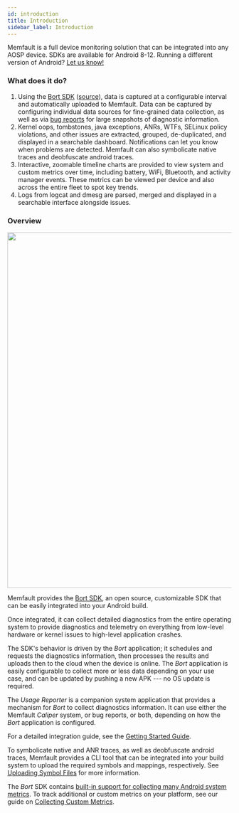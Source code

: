 ```yaml
---
id: introduction
title: Introduction
sidebar_label: Introduction
---
```


Memfault is a full device monitoring solution that can be integrated into any
AOSP device. SDKs are available for Android 8-12. Running a different version of
Android? [Let us know!](mailto:hello@memfault.com)

### What does it do?

1. Using the [Bort SDK](android/android-bort.mdx)
   ([source](https://github.com/memfault/bort)), data is captured at a
   configurable interval and automatically uploaded to Memfault. Data can be
   captured by configuring individual data sources for fine-grained data
   collection, as well as via
   [bug reports](https://developer.android.com/studio/debug/bug-report) for
   large snapshots of diagnostic information.
2. Kernel oops, tombstones, java exceptions, ANRs, WTFs, SELinux policy
   violations, and other issues are extracted, grouped, de-duplicated, and
   displayed in a searchable dashboard. Notifications can let you know when
   problems are detected. Memfault can also symbolicate native traces and
   deobfuscate android traces.
3. Interactive, zoomable timeline charts are provided to view system and custom
   metrics over time, including battery, WiFi, Bluetooth, and activity manager
   events. These metrics can be viewed per device and also across the entire
   fleet to spot key trends.
4. Logs from logcat and dmesg are parsed, merged and displayed in a searchable
   interface alongside issues.

### Overview

<p align="center">
  <img width="800" src="/binary-assets/android-bort-architecture.svg" />
</p>

Memfault provides the [Bort SDK](android-bort.mdx), an open source, customizable
SDK that can be easily integrated into your Android build.

Once integrated, it can collect detailed diagnostics from the entire operating
system to provide diagnostics and telemetry on everything from low-level
hardware or kernel issues to high-level application crashes.

The SDK's behavior is driven by the _Bort_ application; it schedules and
requests the diagnostics information, then processes the results and uploads
then to the cloud when the device is online. The _Bort_ application is easily
configurable to collect more or less data depending on your use case, and can be
updated by pushing a new APK --- no OS update is required.

The _Usage Reporter_ is a companion system application that provides a mechanism
for _Bort_ to collect diagnostics information. It can use either the Memfault
_Caliper_ system, or bug reports, or both, depending on how the _Bort_
application is configured.

For a detailed integration guide, see the
[Getting Started Guide](android-getting-started-guide.mdx).

To symbolicate native and ANR traces, as well as deobfuscate android traces,
Memfault provides a CLI tool that can be integrated into your build system to
upload the required symbols and mappings, respectively. See
[Uploading Symbol Files](uploading-android-symbol-files.mdx) for more
information.

The _Bort_ SDK contains
[built-in support for collecting many Android system metrics](/docs/android/android-builtin-metrics).
To track additional or custom metrics on your platform, see our guide on
[Collecting Custom Metrics](/docs/android/android-custom-metrics).
